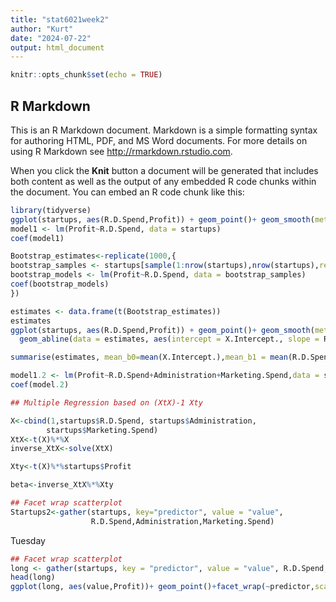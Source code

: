 ```yaml
---
title: "stat6021week2"
author: "Kurt"
date: "2024-07-22"
output: html_document
---
```


```r
knitr::opts_chunk$set(echo = TRUE)
```

## R Markdown

This is an R Markdown document. Markdown is a simple formatting syntax for authoring HTML, PDF, and MS Word documents. For more details on using R Markdown see <http://rmarkdown.rstudio.com>.

When you click the **Knit** button a document will be generated that includes both content as well as the output of any embedded R code chunks within the document. You can embed an R code chunk like this:
```r
library(tidyverse)
ggplot(startups, aes(R.D.Spend,Profit)) + geom_point()+ geom_smooth(method = lm, se = F)
model1 <- lm(Profit~R.D.Spend, data = startups)
coef(model1)  
```


```r
Bootstrap_estimates<-replicate(1000,{
bootstrap_samples <- startups[sample(1:nrow(startups),nrow(startups),replace = T),]
bootstrap_models <- lm(Profit~R.D.Spend, data = bootstrap_samples)
coef(bootstrap_models)
})
```
```r
estimates <- data.frame(t(Bootstrap_estimates))
estimates
ggplot(startups, aes(R.D.Spend,Profit)) + geom_point()+ geom_smooth(method = lm, se = F, color='blue')+
  geom_abline(data = estimates, aes(intercept = X.Intercept., slope = R.D.Spend), color = 'magenta')
```

```r
summarise(estimates, mean_b0=mean(X.Intercept.),mean_b1 = mean(R.D.Spend),na.rm = TRUE)
```
```r
model1.2 <- lm(Profit~R.D.Spend+Administration+Marketing.Spend,data = startups)
coef(model.2)
```
```r
## Multiple Regression based on (XtX)-1 Xty

X<-cbind(1,startups$R.D.Spend, startups$Administration,
        startups$Marketing.Spend)
XtX<-t(X)%*%X
inverse_XtX<-solve(XtX)

Xty<-t(X)%*%startups$Profit

beta<-inverse_XtX%*%Xty
```

```r
## Facet wrap scatterplot
Startups2<-gather(startups, key="predictor", value = "value",
                  R.D.Spend,Administration,Marketing.Spend)
```


Tuesday
```r
## Facet wrap scatterplot
long <- gather(startups, key = "predictor", value = "value", R.D.Spend, Administration, Marketing.Spend)
head(long)
ggplot(long, aes(value,Profit))+ geom_point()+facet_wrap(~predictor,scales = "free_x")
```


